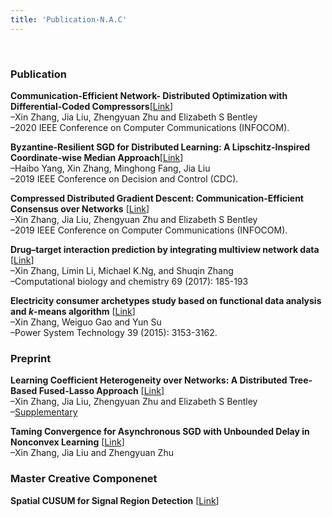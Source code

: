 ```yaml
---
title: 'Publication-N.A.C'
---
```

&nbsp;

### **Publication**  

**Communication-Efficient Network- Distributed Optimization with Differential-Coded Compressors**[[Link](https://arxiv.org/pdf/1912.03208.pdf)]  
--Xin Zhang, Jia Liu, Zhengyuan Zhu and Elizabeth S Bentley   
--2020 IEEE Conference on Computer Communications (INFOCOM).   

**Byzantine-Resilient SGD for Distributed Learning: A Lipschitz-Inspired Coordinate-wise Median Approach**[[Link](https://arxiv.org/pdf/1909.04532.pdf)]   
--Haibo Yang, Xin Zhang, Minghong Fang, Jia Liu    
--2019 IEEE Conference on Decision and Control (CDC).   

**Compressed Distributed Gradient Descent: Communication-Efficient Consensus over Networks** [[Link](https://arxiv.org/pdf/1812.04048.pdf)]  
--Xin Zhang, Jia Liu, Zhengyuan Zhu and Elizabeth S Bentley   
--2019 IEEE Conference on Computer Communications (INFOCOM). 

**Drug–target interaction prediction by integrating multiview network data** [[Link](https://www.sciencedirect.com/science/article/pii/S1476927117301950)]   
--Xin Zhang, Limin Li, Michael K.Ng, and Shuqin Zhang  
--Computational biology and chemistry 69 (2017): 185-193    

**Electricity consumer archetypes study based on functional data analysis and $k$-means algorithm** [[Link](http://new.oversea.cnki.net/KCMS/detail/detail.aspx?dbcode=CJFQ&dbname=CJFDLAST2015&filename=DWJS201511025&v=MDU3NzFOcm85SFlZUjhlWDFMdXhZUzdEaDFUM3FUcldNMUZyQ1VSTE9mWWVkcUZ5bmtWN3ZLSVRyQmZiRzRIOVQ=)]  
--Xin Zhang, Weiguo Gao and Yun Su  
--Power System Technology  39 (2015): 3153-3162.

### **Preprint**  

**Learning Coefficient Heterogeneity over Networks: A Distributed Tree-Based Fused-Lasso Approach** [[Link](https://arxiv.org/pdf/1905.11549.pdf)]   
--Xin Zhang, Jia Liu, Zhengyuan Zhu and Elizabeth S Bentley  
--[Supplementary](files/Supp_MSTClustering_FLASSO_ADMM.pdf)

**Taming Convergence for Asynchronous SGD with Unbounded Delay in Nonconvex Learning** [[Link](https://arxiv.org/pdf/1805.09470.pdf)]  
--Xin Zhang, Jia Liu and Zhengyuan Zhu  

### **Master Creative Componenet**  
**Spatial CUSUM for Signal Region Detection** [[Link](https://lib.dr.iastate.edu/cgi/viewcontent.cgi?article=1049&context=creativecomponents)]    



